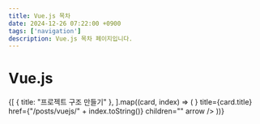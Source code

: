```yaml
---
title: Vue.js 목차
date: 2024-12-26 07:22:00 +0900
tags: ['navigation']
description: Vue.js 목차 페이지입니다.
---
```



# Vue.js

<Cards>
	{[
		{ title: "프로젝트 구조 만들기" },
	].map((card, index) => (
		<Cards.Card
			key={index}
			icon={<NextraIcon name="text" />}
			title={card.title}
			href={"/posts/vuejs/" + index.toString()}
			children=""
			arrow
		/>
	))}
</Cards>